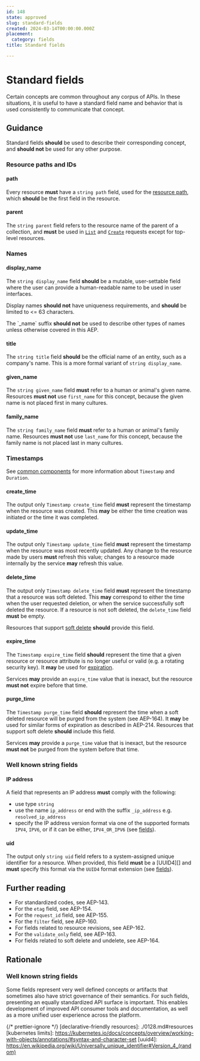 ```yaml
---
id: 148
state: approved
slug: standard-fields
created: 2024-03-14T00:00:00.000Z
placement:
  category: fields
title: Standard fields

--- 
```


# Standard fields

Certain concepts are common throughout any corpus of APIs. In these situations,
it is useful to have a standard field name and behavior that is used
consistently to communicate that concept.

## Guidance

Standard fields <b class="text-yellow-700">should</b> be used to describe their corresponding concept, and
<b class="text-yellow-700">should not</b> be used for any other purpose.

### Resource paths and IDs

#### path

Every resource <b class="text-red-700">must</b> have a `string path` field, used for the
[resource path](/resource-paths), which <b class="text-yellow-700">should</b> be the first field in the
resource.

#### parent

The `string parent` field refers to the resource name of the parent of a
collection, and <b class="text-red-700">must</b> be used in [`List`](/list) and [`Create`](/create)
requests except for top-level resources.

### Names

#### display_name

The `string display_name` field <b class="text-yellow-700">should</b> be a mutable, user-settable field
where the user can provide a human-readable name to be used in user interfaces.

Display names <b class="text-yellow-700">should not</b> have uniqueness requirements, and <b class="text-yellow-700">should</b> be
limited to \<= 63 characters.

<Aside type="note" title="Note">
  The `_name` suffix <b class="text-yellow-700">should not</b> be used to describe other types of
  names unless otherwise covered in this AEP.
</Aside>

#### title

The `string title` field <b class="text-yellow-700">should</b> be the official name of an entity, such as
a company's name. This is a more formal variant of `string display_name`.

#### given_name

The `string given_name` field <b class="text-red-700">must</b> refer to a human or animal's given name.
Resources <b class="text-red-700">must not</b> use `first_name` for this concept, because the given
name is not placed first in many cultures.

#### family_name

The `string family_name` field <b class="text-red-700">must</b> refer to a human or animal's family
name. Resources <b class="text-red-700">must not</b> use `last_name` for this concept, because the
family name is not placed last in many cultures.

### Timestamps

See [common components](/common-components) for more information about `Timestamp` and
`Duration`.

#### create_time

The output only `Timestamp create_time` field <b class="text-red-700">must</b> represent the timestamp
when the resource was created. This <b class="text-green-700">may</b> be either the time creation was
initiated or the time it was completed.

#### update_time

The output only `Timestamp update_time` field <b class="text-red-700">must</b> represent the timestamp
when the resource was most recently updated. Any change to the resource made by
users <b class="text-red-700">must</b> refresh this value; changes to a resource made internally by the
service <b class="text-green-700">may</b> refresh this value.

#### delete_time

The output only `Timestamp delete_time` field <b class="text-red-700">must</b> represent the timestamp
that a resource was soft deleted. This <b class="text-green-700">may</b> correspond to either the time
when the user requested deletion, or when the service successfully soft deleted
the resource. If a resource is not soft deleted, the `delete_time` field
<b class="text-red-700">must</b> be empty.

Resources that support [soft delete](/soft-delete) <b class="text-yellow-700">should</b> provide this field.

#### expire_time

The `Timestamp expire_time` field <b class="text-yellow-700">should</b> represent the time that a given
resource or resource attribute is no longer useful or valid (e.g. a rotating
security key). It <b class="text-green-700">may</b> be used for [expiration](/resource-expiration).

Services <b class="text-green-700">may</b> provide an `expire_time` value that is inexact, but the
resource <b class="text-red-700">must not</b> expire before that time.

#### purge_time

The `Timestamp purge_time` field <b class="text-yellow-700">should</b> represent the time when a soft
deleted resource will be purged from the system (see AEP-164). It <b class="text-green-700">may</b> be
used for similar forms of expiration as described in AEP-214. Resources that
support soft delete <b class="text-yellow-700">should</b> include this field.

Services <b class="text-green-700">may</b> provide a `purge_time` value that is inexact, but the resource
<b class="text-red-700">must not</b> be purged from the system before that time.

### Well known string fields

#### IP address

A field that represents an IP address <b class="text-red-700">must</b> comply with the following:

- use type `string`
- use the name `ip_address` or end with the suffix `_ip_address` e.g.
  `resolved_ip_address`
- specify the IP address version format via one of the supported formats
  `IPV4`, `IPV6`, or if it can be either, `IPV4_OR_IPV6` (see [fields](/fields)).

#### uid

The output only `string uid` field refers to a system-assigned unique
identifier for a resource. When provided, this field <b class="text-red-700">must</b> be a [UUID4][]
and <b class="text-red-700">must</b> specify this format via the `UUID4` format extension (see
[fields](/fields)).

## Further reading

- For standardized codes, see AEP-143.
- For the `etag` field, see AEP-154.
- For the `request_id` field, see AEP-155.
- For the `filter` field, see AEP-160.
- For fields related to resource revisions, see AEP-162.
- For the `validate_only` field, see AEP-163.
- For fields related to soft delete and undelete, see AEP-164.

## Rationale

### Well known string fields

Some fields represent very well defined concepts or artifacts that sometimes
also have strict governance of their semantics. For such fields, presenting an
equally standardized API surface is important. This enables development of
improved API consumer tools and documentation, as well as a more unified user
experience across the platform.

{/* prettier-ignore  */}
[declarative-friendly resources]: ./0128.md#resources
[kubernetes limits]:
  https://kubernetes.io/docs/concepts/overview/working-with-objects/annotations/#syntax-and-character-set
[uuid4]:
  https://en.wikipedia.org/wiki/Universally_unique_identifier#Version_4_(random)
